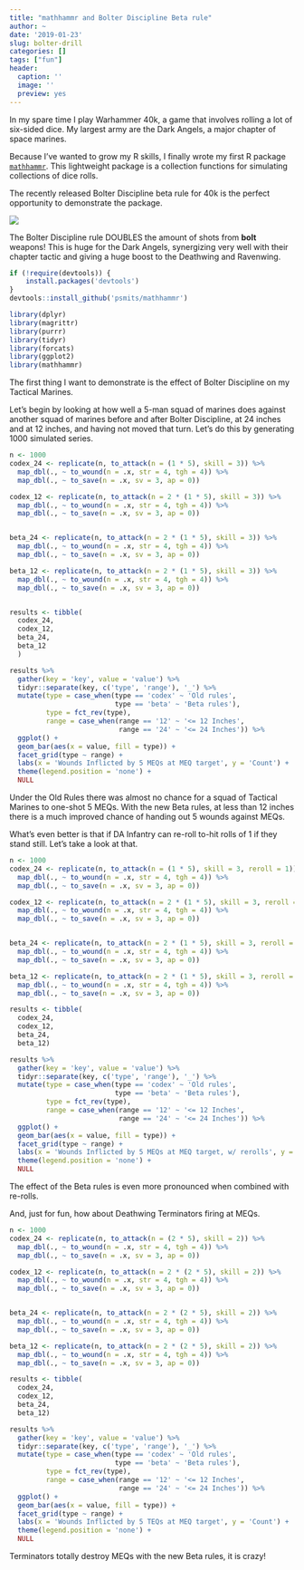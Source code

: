 ```yaml
---
title: "mathhammr and Bolter Discipline Beta rule"
author: ~
date: '2019-01-23'
slug: bolter-drill
categories: []
tags: ["fun"]
header:
  caption: ''
  image: ''
  preview: yes
---
```



In my spare time I play Warhammer 40k, a game that involves rolling a lot of six-sided dice. My largest army are the Dark Angels, a major chapter of space marines.

Because I've wanted to grow my R skills, I finally wrote my first R package [`mathhammr`](https://github.com/psmits/mathhammr). This lightweight package is a collection functions for simulating collections of dice rolls.

The recently released Bolter Discipline beta rule for 40k is the perfect opportunity to demonstrate the package. 

![](/img/bolter_disc.jpg)

The Bolter Discipline rule DOUBLES the amount of shots from **bolt** weapons! This is huge for the Dark Angels, synergizing very well with their chapter tactic and giving a huge boost to the Deathwing and Ravenwing.


```r
if (!require(devtools)) {
    install.packages('devtools')
}
devtools::install_github('psmits/mathhammr')
```

```r
library(dplyr)
library(magrittr)
library(purrr)
library(tidyr)
library(forcats)
library(ggplot2)
library(mathhammr)
```


The first thing I want to demonstrate is the effect of Bolter Discipline on my Tactical Marines.

Let's begin by looking at how well a 5-man squad of marines does against another squad of marines before and after Bolter Discipline, at 24 inches and at 12 inches, and having not moved that turn. Let's do this by generating 1000 simulated series.

```r
n <- 1000
codex_24 <- replicate(n, to_attack(n = (1 * 5), skill = 3)) %>%
  map_dbl(., ~ to_wound(n = .x, str = 4, tgh = 4)) %>%
  map_dbl(., ~ to_save(n = .x, sv = 3, ap = 0))

codex_12 <- replicate(n, to_attack(n = 2 * (1 * 5), skill = 3)) %>%
  map_dbl(., ~ to_wound(n = .x, str = 4, tgh = 4)) %>%
  map_dbl(., ~ to_save(n = .x, sv = 3, ap = 0))


beta_24 <- replicate(n, to_attack(n = 2 * (1 * 5), skill = 3)) %>%
  map_dbl(., ~ to_wound(n = .x, str = 4, tgh = 4)) %>%
  map_dbl(., ~ to_save(n = .x, sv = 3, ap = 0))

beta_12 <- replicate(n, to_attack(n = 2 * (1 * 5), skill = 3)) %>%
  map_dbl(., ~ to_wound(n = .x, str = 4, tgh = 4)) %>%
  map_dbl(., ~ to_save(n = .x, sv = 3, ap = 0))


results <- tibble(
  codex_24,
  codex_12,
  beta_24,
  beta_12
  )

results %>%
  gather(key = 'key', value = 'value') %>%
  tidyr::separate(key, c('type', 'range'), '_') %>%
  mutate(type = case_when(type == 'codex' ~ 'Old rules',
                          type == 'beta' ~ 'Beta rules'),
         type = fct_rev(type),
         range = case_when(range == '12' ~ '<= 12 Inches',
                           range == '24' ~ '<= 24 Inches')) %>%
  ggplot() +
  geom_bar(aes(x = value, fill = type)) +
  facet_grid(type ~ range) +
  labs(x = 'Wounds Inflicted by 5 MEQs at MEQ target', y = 'Count') +
  theme(legend.position = 'none') +
  NULL

```


Under the Old Rules there was almost no chance for a squad of Tactical Marines to one-shot 5 MEQs. With the new Beta rules, at less than 12 inches there is a much improved chance of handing out 5 wounds against MEQs.


What's even better is that if DA Infantry can re-roll to-hit rolls of 1 if they stand still. Let's take a look at that.

```r
n <- 1000
codex_24 <- replicate(n, to_attack(n = (1 * 5), skill = 3, reroll = 1)) %>%
  map_dbl(., ~ to_wound(n = .x, str = 4, tgh = 4)) %>%
  map_dbl(., ~ to_save(n = .x, sv = 3, ap = 0))

codex_12 <- replicate(n, to_attack(n = 2 * (1 * 5), skill = 3, reroll = 1)) %>%
  map_dbl(., ~ to_wound(n = .x, str = 4, tgh = 4)) %>%
  map_dbl(., ~ to_save(n = .x, sv = 3, ap = 0))


beta_24 <- replicate(n, to_attack(n = 2 * (1 * 5), skill = 3, reroll = 1)) %>%
  map_dbl(., ~ to_wound(n = .x, str = 4, tgh = 4)) %>%
  map_dbl(., ~ to_save(n = .x, sv = 3, ap = 0))

beta_12 <- replicate(n, to_attack(n = 2 * (1 * 5), skill = 3, reroll = 1)) %>%
  map_dbl(., ~ to_wound(n = .x, str = 4, tgh = 4)) %>%
  map_dbl(., ~ to_save(n = .x, sv = 3, ap = 0))

results <- tibble(
  codex_24,
  codex_12,
  beta_24,
  beta_12)

results %>%
  gather(key = 'key', value = 'value') %>%
  tidyr::separate(key, c('type', 'range'), '_') %>%
  mutate(type = case_when(type == 'codex' ~ 'Old rules',
                          type == 'beta' ~ 'Beta rules'),
         type = fct_rev(type),
         range = case_when(range == '12' ~ '<= 12 Inches',
                           range == '24' ~ '<= 24 Inches')) %>%
  ggplot() +
  geom_bar(aes(x = value, fill = type)) +
  facet_grid(type ~ range) +
  labs(x = 'Wounds Inflicted by 5 MEQs at MEQ target, w/ rerolls', y = 'Count') +
  theme(legend.position = 'none') +
  NULL

```


The effect of the Beta rules is even more pronounced when combined with re-rolls.

And, just for fun, how about Deathwing Terminators firing at MEQs.

```r

n <- 1000
codex_24 <- replicate(n, to_attack(n = (2 * 5), skill = 2)) %>%
  map_dbl(., ~ to_wound(n = .x, str = 4, tgh = 4)) %>%
  map_dbl(., ~ to_save(n = .x, sv = 3, ap = 0))

codex_12 <- replicate(n, to_attack(n = 2 * (2 * 5), skill = 2)) %>%
  map_dbl(., ~ to_wound(n = .x, str = 4, tgh = 4)) %>%
  map_dbl(., ~ to_save(n = .x, sv = 3, ap = 0))


beta_24 <- replicate(n, to_attack(n = 2 * (2 * 5), skill = 2)) %>%
  map_dbl(., ~ to_wound(n = .x, str = 4, tgh = 4)) %>%
  map_dbl(., ~ to_save(n = .x, sv = 3, ap = 0))

beta_12 <- replicate(n, to_attack(n = 2 * (2 * 5), skill = 2)) %>%
  map_dbl(., ~ to_wound(n = .x, str = 4, tgh = 4)) %>%
  map_dbl(., ~ to_save(n = .x, sv = 3, ap = 0))

results <- tibble(
  codex_24,
  codex_12,
  beta_24,
  beta_12)

results %>%
  gather(key = 'key', value = 'value') %>%
  tidyr::separate(key, c('type', 'range'), '_') %>%
  mutate(type = case_when(type == 'codex' ~ 'Old rules',
                          type == 'beta' ~ 'Beta rules'),
         type = fct_rev(type),
         range = case_when(range == '12' ~ '<= 12 Inches',
                           range == '24' ~ '<= 24 Inches')) %>%
  ggplot() +
  geom_bar(aes(x = value, fill = type)) +
  facet_grid(type ~ range) +
  labs(x = 'Wounds Inflicted by 5 TEQs at MEQ target', y = 'Count') +
  theme(legend.position = 'none') +
  NULL

```

Terminators totally destroy MEQs with the new Beta rules, it is crazy!